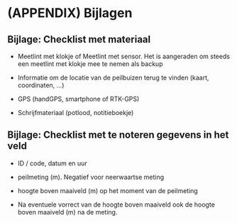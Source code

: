 # (APPENDIX) Bijlagen {.unnumbered}

```{=html}
<!--
Oplijsting van de bijlages die toegevoegd zijn aan dit protocol.
O.a. invulformulier of tabel met projectspecifieke gegevens voor de variabelen (bv afmetingen van proefvlak, diepte van oppervlaktemonster bodem, ...).
-->
```
## Bijlage: Checklist met materiaal

-   Meetlint met klokje of Meetlint met sensor.
    Het is aangeraden om steeds een meetlint met klokje mee te nemen als backup

-   Informatie om de locatie van de peilbuizen terug te vinden (kaart, coordinaten, ...)

-   GPS (handGPS, smartphone of RTK-GPS)

-   Schrijfmateriaal (potlood, notitieboekje)

## Bijlage: Checklist met te noteren gegevens in het veld

-   ID / code, datum en uur

-   peilmeting (m).
    Negatief voor neerwaartse meting

-   hoogte boven maaiveld (m) op het moment van de peilmeting

-   Na eventuele vorrect van de hoogte boven maaiveld ook de hoogte boven maaiveld (m) na de meting.
